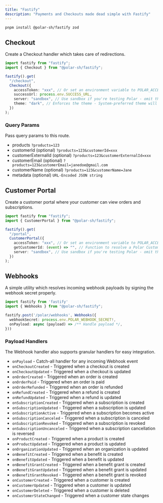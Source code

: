 ```yaml
---
title: "Fastify"
description: "Payments and Checkouts made dead simple with Fastify"
---
```


```bash
pnpm install @polar-sh/fastify zod
```

## Checkout

Create a Checkout handler which takes care of redirections.

```typescript
import fastify from "fastify";
import { Checkout } from "@polar-sh/fastify";

fastify().get(
  "/checkout",
  Checkout({
    accessToken: "xxx", // Or set an environment variable to POLAR_ACCESS_TOKEN
    successUrl: process.env.SUCCESS_URL,
    server: "sandbox", // Use sandbox if you're testing Polar - omit the parameter or pass 'production' otherwise
    theme: "dark", // Enforces the theme - System-preferred theme will be set if left omitted
  })
);
```

### Query Params

Pass query params to this route.

- products `?products=123`
- customerId (optional) `?products=123&customerId=xxx`
- customerExternalId (optional) `?products=123&customerExternalId=xxx`
- customerEmail (optional) `?products=123&customerEmail=janedoe@gmail.com`
- customerName (optional) `?products=123&customerName=Jane`
- metadata (optional) `URL-Encoded JSON string`

## Customer Portal

Create a customer portal where your customer can view orders and subscriptions.

```typescript
import fastify from "fastify";
import { CustomerPortal } from "@polar-sh/fastify";

fastify().get(
  "/portal",
  CustomerPortal({
    accessToken: "xxx", // Or set an environment variable to POLAR_ACCESS_TOKEN
    getCustomerId: (event) => "", // Function to resolve a Polar Customer ID
    server: "sandbox", // Use sandbox if you're testing Polar - omit the parameter or pass 'production' otherwise
  })
);
```

## Webhooks

A simple utility which resolves incoming webhook payloads by signing the webhook secret properly.

```typescript
import fastify from 'fastify'
import { Webhooks } from "@polar-sh/fastify";

fastify.post('/polar/webhooks', Webhooks({
  webhookSecret: process.env.POLAR_WEBHOOK_SECRET!,
  onPayload: async (payload) => /** Handle payload */,
}))
```

### Payload Handlers

The Webhook handler also supports granular handlers for easy integration.

- `onPayload` - Catch-all handler for any incoming Webhook event
- `onCheckoutCreated` - Triggered when a checkout is created
- `onCheckoutUpdated` - Triggered when a checkout is updated
- `onOrderCreated` - Triggered when an order is created
- `onOrderPaid` - Triggered when an order is paid
- `onOrderRefunded` - Triggered when an order is refunded
- `onRefundCreated` - Triggered when a refund is created
- `onRefundUpdated` - Triggered when a refund is updated
- `onSubscriptionCreated` - Triggered when a subscription is created
- `onSubscriptionUpdated` - Triggered when a subscription is updated
- `onSubscriptionActive` - Triggered when a subscription becomes active
- `onSubscriptionCanceled` - Triggered when a subscription is canceled
- `onSubscriptionRevoked` - Triggered when a subscription is revoked
- `onSubscriptionUncanceled` - Triggered when a subscription cancellation is reversed
- `onProductCreated` - Triggered when a product is created
- `onProductUpdated` - Triggered when a product is updated
- `onOrganizationUpdated` - Triggered when an organization is updated
- `onBenefitCreated` - Triggered when a benefit is created
- `onBenefitUpdated` - Triggered when a benefit is updated
- `onBenefitGrantCreated` - Triggered when a benefit grant is created
- `onBenefitGrantUpdated` - Triggered when a benefit grant is updated
- `onBenefitGrantRevoked` - Triggered when a benefit grant is revoked
- `onCustomerCreated` - Triggered when a customer is created
- `onCustomerUpdated` - Triggered when a customer is updated
- `onCustomerDeleted` - Triggered when a customer is deleted
- `onCustomerStateChanged` - Triggered when a customer state changes
